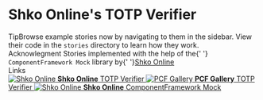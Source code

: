 
<Meta title="TOTP Verifier/Introduction" />

<style>
  {`
    .subheading {
      --mediumdark: '#999999';
      font-weight: 900;
      font-size: 13px;
      color: #999;
      letter-spacing: 6px;
      line-height: 24px;
      text-transform: uppercase;
      margin-bottom: 12px;
      margin-top: 40px;
    }

    .link-list {
      display: grid;
      grid-template-columns: 1fr;
      grid-template-rows: 1fr 1fr;
      row-gap: 10px;
    }

    @media (min-width: 620px) {
      .link-list {
        row-gap: 20px;
        column-gap: 20px;
        grid-template-columns: 1fr 1fr;
      }
    }

    @media all and (-ms-high-contrast:none) {
    .link-list {
        display: -ms-grid;
        -ms-grid-columns: 1fr 1fr;
        -ms-grid-rows: 1fr 1fr;
      }
    }

    .link-item {
      display: block;
      padding: 20px 30px 20px 15px;
      border: 1px solid #00000010;
      border-radius: 5px;
      transition: background 150ms ease-out, border 150ms ease-out, transform 150ms ease-out;
      color: #333333;
      display: flex;
      align-items: flex-start;
    }

    .link-item:hover {
      border-color: #1EA7FD50;
      transform: translate3d(0, -3px, 0);
      box-shadow: rgba(0, 0, 0, 0.08) 0 3px 10px 0;
    }

    .link-item:active {
      border-color: #1EA7FD;
      transform: translate3d(0, 0, 0);
    }

    .link-item strong {
      font-weight: 700;
      display: block;
      margin-bottom: 2px;
    }

    .link-item img {
      height: 40px;
      width: 40px;
      margin-right: 15px;
      flex: none;
    }

    .link-item span {
      font-size: 14px;
      line-height: 20px;
    }

    .tip {
      display: inline-block;
      border-radius: 1em;
      font-size: 11px;
      line-height: 12px;
      font-weight: 700;
      background: #E7FDD8;
      color: #66BF3C;
      padding: 4px 12px;
      margin-right: 10px;
      vertical-align: top;
    }

    .tip-wrapper {
      font-size: 13px;
      line-height: 20px;
      margin-top: 40px;
      margin-bottom: 40px;
    }

    .tip-wrapper code {
      font-size: 12px;
      display: inline-block;
    }
  `}
</style>

# Shko Online's TOTP Verifier

<div className="tip-wrapper">
  <span className="tip">Tip</span>Browse example stories now by navigating to them in the sidebar. View their code in
  the <code>stories</code> directory to learn how they work.
</div>
<div className="tip-wrapper">
  <span className="tip">Acknowlegment</span> Stories implemented with the help of the{' '}
  <code>ComponentFramework Mock</code> library by{' '}<a href="https://shko.online/" target="_blank">Shko Online</a>
</div>

<div className="subheading">Links</div>

<div className="link-list">
  <a className="link-item" href="https://github.com/Shko-Online/PCF.TOTP-Verifier" target="_blank">
    <img src="https://avatars.githubusercontent.com/u/103819795?s=200&v=4" alt="Shko Online" />
    <span>
      <strong>Shko Online</strong>
      TOTP Verifier
    </span>
  </a>
  <a className="link-item" href="https://pcf.gallery/totp-verifier/" target="_blank">
    <img src="https://pcf.gallery/assets/images/logo.png" alt="PCF Gallery" />
    <span>
      <strong>PCF Gallery</strong>
      TOTP Verifier
    </span>
  </a>
  <a className="link-item" href="https://github.com/Shko-Online/ComponentFramework-Mock" target="_blank">
    <img src="https://avatars.githubusercontent.com/u/103819795?s=200&v=4" alt="Shko Online" />
    <span>
      <strong>Shko Online</strong>
      ComponentFramework Mock
    </span>
  </a>
</div>
